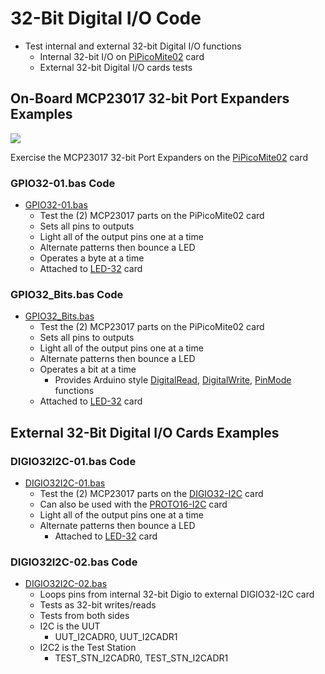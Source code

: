 = 32-Bit Digital I/O Code =

* Test internal and external 32-bit Digital I/O functions
** Internal 32-bit I/O on [http://land-boards.com/blwiki/index.php?title=PiPicoMite02 PiPicoMite02] card
** External 32-bit Digital I/O cards tests

== On-Board MCP23017 32-bit Port Expanders Examples ==

<img src="http://land-boards.com/blwiki/images/d/de/PiPicoMite-02_P18268_720px.jpg"></img>

Exercise the MCP23017 32-bit Port Expanders on the [http://land-boards.com/blwiki/index.php?title=PiPicoMite02 PiPicoMite02] card

=== GPIO32-01.bas Code ===

* [https://github.com/land-boards/RasPiPico/blob/main/PicoMite_MMBASIC/PicoMite_VGA/Land%20Boards%20BASIC%20Programs/lbcards/GPIO32/GPIO32-01.bas GPIO32-01.bas]
** Test the (2) MCP23017 parts on the PiPicoMite02 card
** Sets all pins to outputs
** Light all of the output pins one at a time
** Alternate patterns then bounce a LED
** Operates a byte at a time
** Attached to [http://land-boards.com/blwiki/index.php?title=LED-32 LED-32] card

=== GPIO32_Bits.bas Code ===

* [https://github.com/land-boards/RasPiPico/blob/main/PicoMite_MMBASIC/PicoMite_VGA/Land%20Boards%20BASIC%20Programs/lbcards/GPIO32/GPIO32_Bits.bas GPIO32_Bits.bas]
** Test the (2) MCP23017 parts on the PiPicoMite02 card
** Sets all pins to outputs
** Light all of the output pins one at a time
** Alternate patterns then bounce a LED
** Operates a bit at a time
*** Provides Arduino style [https://www.arduino.cc/reference/en/language/functions/digital-io/digitalread/ DigitalRead], [https://www.arduino.cc/reference/en/language/functions/digital-io/digitalwrite/ DigitalWrite], [https://www.arduino.cc/reference/en/language/functions/digital-io/pinmode/ PinMode] functions
** Attached to [http://land-boards.com/blwiki/index.php?title=LED-32 LED-32] card

== External 32-Bit Digital I/O Cards Examples ==

=== DIGIO32I2C-01.bas Code ===

* [https://github.com/land-boards/RasPiPico/blob/main/PicoMite_MMBASIC/PicoMite_VGA/Land%20Boards%20BASIC%20Programs/lbcards/GPIO32/DIGIO32I2C-01.bas DIGIO32I2C-01.bas]
** Test the (2) MCP23017 parts on the [http://land-boards.com/blwiki/index.php?title=DIGIO32-I2C DIGIO32-I2C] card
** Can also be used with the [http://land-boards.com/blwiki/index.php?title=PROTO16-I2C PROTO16-I2C] card
** Light all of the output pins one at a time
** Alternate patterns then bounce a LED
*** Attached to [http://land-boards.com/blwiki/index.php?title=LED-32 LED-32] card

=== DIGIO32I2C-02.bas Code ===

* [https://github.com/land-boards/RasPiPico/blob/main/PicoMite_MMBASIC/PicoMite_VGA/Land%20Boards%20BASIC%20Programs/lbcards/GPIO32/DIGIO32I2C-02.bas DIGIO32I2C-02.bas] 
** Loops pins from internal 32-bit Digio to external DIGIO32-I2C card
** Tests as 32-bit writes/reads
** Tests from both sides
** I2C is the UUT
*** UUT_I2CADR0, UUT_I2CADR1
** I2C2 is the Test Station
*** TEST_STN_I2CADR0, TEST_STN_I2CADR1
